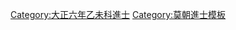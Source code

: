 {{Navbox
|name = 大正六年乙未科庭試進士榜
|title = [[莫朝進士列表|大正六年（1535年）乙未科庭試進士榜]]
|titlestyle = background-color:#FFD700;
|image =
|style = width:100%;text-align:center; 
|groupstyle = text-align:center; background-color:#FFD700;
|liststyle = text-align:center;
|state = {{{state<includeonly>|collapsed</includeonly>}}}

|group1 = 第一甲<br>勅賜進士及第<br>共3名
|list1 = [[狀元]]：'''[[阮秉謙]]''' - [[榜眼]]：'''[[裴克篤]]''' - [[探花]]：'''[[阮承休]]'''

|group2 = 第二甲<br>勅賜進士出身<br>共7名
|list2 = [[阮夤亮]] - [[阮承寵]] - [[阮山增]] - [[范滉|范　滉]] - [[阮惟和]] - [[阮演 (進士)|阮　演]] - [[黎高 (莫朝)|黎　高]]

|group3 = 第三甲<br>勅賜同進士出身<br>共22名
|list3 = [[阮重光]] - [[杜縉|杜　縉]] - [[楊茂 (越南)|楊　茂]] - [[阮如岡]] - [[謝詢|謝　詢]] - [[武耀|武　耀]] - [[吳福星]] - [[譚志|譚　志]] - [[費萬全]] - [[阮淵|阮　淵]] - [[范廷璇]]<br>[[阮惟精]] - [[阮文受]] - [[阮匡禮]] - [[裴致永]] - [[阮文演]] - [[阮光惠]] - [[阮兼知]] - [[梅勸|梅　勸]] - [[何仕望]] - [[楊縝|楊　縝]] - [[阮經濟]]
|belowstyle = text-align: center; background-color:#FFD700;
|below='''前一科：[[Template:大正三年壬辰科庭試進士榜|大正三年壬辰科]]　'''·'''　後一科：[[Template:大正九年戊戌科庭試進士榜|大正九年戊戌科]]'''
}}
[[Category:大正六年乙未科進士]]
<noinclude>[[Category:大正六年乙未科進士| ]]
[[Category:莫朝進士模板]]</noinclude>